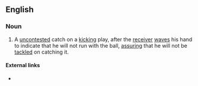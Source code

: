 ==English==

===Noun===
{{en-noun|head=[[fair]] [[catch]]|es}}

# {{context|American football}} A [[uncontested]] catch on a [[kicking]] play, after the [[receiver]] [[wave]]s his hand to indicate that he will not run with the ball, [[assure|assuring]] that he will not be [[tackle]]d on catching it.

====External links====
* {{pedia}}